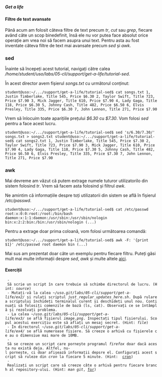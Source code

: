 ===== Get a life =====

==== Filtre de text avansate ====

Până acum am folosit câteva filtre de text precum ''tr'', ''cut'' sau ''grep'', fiecare având câte un 
scop binedefinit, însă ele nu vor putea face absolut orice operație am vrea noi să facem asupra unui text. 
Pentru asta au fost inventate câteva filtre de text mai avansate precum ''sed'' și ''awk''.

=== sed ===
Înainte să începeți acest tutorial, navigați către calea ''/home/student/uso/labs/05-cli/support/get-a-life/tutorial-sed''.

În acest director avem fișierul ''songs.txt'' cu următorul conținut:

<code bash>
student@uso:~/.../support/get-a-life/tutorial-sed$ cat songs.txt 
1, Justin Timberlake, Title 545, Price $6.30
2, Taylor Swift, Title 723, Price $7.90
3, Mick Jagger, Title 610, Price $7.90
4, Lady Gaga, Title 118, Price $6.30
5, Johnny Cash, Title 482, Price $6.50
6, Elvis Presley, Title 335, Price $6.30
7, John Lennon, Title 271, Price $7.90
</code>

Vrem să înlocuim toate aparițiile prețului ''$6.30'' cu ''$7.30''. Vom folosi ''sed'' pentru a face acest 
lucru.

<code bash>
student@uso:~/.../support/get-a-life/tutorial-sed$ sed 's/6.30/7.30/' songs.txt > songs2.txt
student@uso:~/.../support/get-a-life/tutorial-sed$ cat songs2.txt 
1, Justin Timberlake, Title 545, Price $7.30
2, Taylor Swift, Title 723, Price $7.90
3, Mick Jagger, Title 610, Price $7.90
4, Lady Gaga, Title 118, Price $7.30
5, Johnny Cash, Title 482, Price $6.50
6, Elvis Presley, Title 335, Price $7.30
7, John Lennon, Title 271, Price $7.90
</code>

=== awk ===
Mai devreme am văzut că putem extrage numele tuturor utilizatorilo din sistem folosind ''tr''. Vrem să 
facem asta folosind și filtrul ''awk''.

Ne amintim că informațiile despre toți utilizatorii din sistem se află în fișierul ''/etc/passwd''.

<code bash>
student@uso:~/.../support/get-a-life/tutorial-sed$ cat /etc/passwd
root:x:0:0:root:/root:/bin/bash
daemon:x:1:1:daemon:/usr/sbin:/usr/sbin/nologin
bin:x:2:2:bin:/bin:/usr/sbin/nologin
(...)
</code>

Pentru a extrage doar prima coloană, vom folosi următoarea comandă:

<code bash>
student@uso:~/.../support/get-a-life/tutorial-sed$ awk -F: '{print $1}' /etc/passwd
root
daemon
bin
(...)
</code>


<note>
Mai sus am prezentat doar câte un exemplu pentru fiecare filtru. Puteți găsi mult mai multe informații 
despre ''sed'', ''awk'' și multe altele [[http://coewww.rutgers.edu/linux/lessons/lesson9/shell_script_tutorial.html|aici]]. 
</note>

==== Exerciții ====
  - Să scrie un script în care trebuie să schimbe directorul de lucru. (Hint: ''source'')
  - Mutați-vă la calea ''~/uso.git/labs/05-cli/support/get-a-life/ex2/'' și rulați scriptul ''just_regular_updates_here.sh''. După rularea scriptului închideți terminalul curent și deschideți unul nou. Continuați să folosiți comenzile de bază (ls, cat). Observați ce se întâmplă și rezolvați problema.
  - La calea ''~/uso.git/labs/05-cli/support/get-a-life/ex3/'' se află fișierul ''image.png''. Inspectați tipul fișierului. Scopul acestui exercițiu este să aflați un mesaj secret. (Hint: ''file'')
  - În directorul ''~/uso.git/labs/05-cli/support/get-a-life/ex4/'' se află numeroase fișiere. Să creeze o arhivă cu fișierele ce au o dimensiue mai mare de 10MB.
  - Să se creeze un script care pornește programul ''firefox'' doar dacă acesta nu există deja. Altfel, nu-l pornește, ci doar afișează informații depsre el. Configurați acest script să ruleze din ''cron'' la fiecare 5 minute. (Hint:  [[https://www.thegeekstuff.com/2011/07/cron-every-5-minutes|cron]])
  - Realizați un script care să creeze câte o arhivă pentru fiecare branch al repository-ului. (Hint: ''man git'', [[https://www.cyberciti.biz/faq/bash-for-loop/|for]]) 